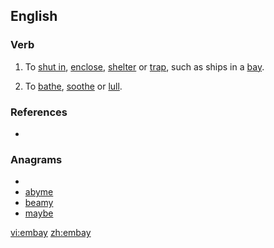 ==English==

===Verb===
{{en-verb|embay|ing}}

# To [[shut in]], [[enclose]], [[shelter]] or [[trap]], such as ships in a [[bay]].
# {{obsolete}} To [[bathe]], [[soothe]] or [[lull]].

===References===
* {{R:Webster 1913}}

===Anagrams===
* {{alphagram|abemy}}
* [[abyme#English|abyme]]
* [[beamy#English|beamy]]
* [[maybe#English|maybe]]


[[vi:embay]]
[[zh:embay]]